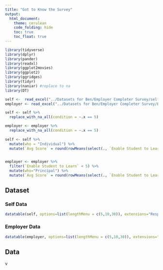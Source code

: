 ```yaml
---
title: "Got to Know the Survey"
output: 
  html_document: 
    theme: cerulean
    code_folding: hide
    toc: true
    toc_float: true
---
```


```r
library(tidyverse)
library(dplyr)
library(pander)
library(readxl)
library(ggplot2movies)
library(ggplot2)
library(ggridges)
library(tidyr)
library(naniar) #replace to na
library(DT)

self <-  read_excel("../Datasets for Ben/Employer Completer Survey/self_Evaluation.xlsx")
employer <- read_excel("../Datasets for Ben/Employer Completer Survey/Employer_Evaluation.xlsx")
```


```r
self <- self %>% 
  replace_with_na_all(condition = ~.x == 5)

employer <- employer %>%
  replace_with_na_all(condition = ~.x == 5)
  
self <- self %>%
  mutate(who = "Individual") %>%
  mutate(`Avg Score` = round(rowMeans(select(., `Enable Student to Learn`: `Maintain Accurate Records`), na.rm = TRUE), 2))

   
employer <- employer %>% 
  filter(`Enable Student to Learn` < 5) %>% 
  mutate(who="Principal") %>% 
  mutate(`Avg Score` = round(rowMeans(select(., `Enable Student to Learn`: `Maintain Accurate Records`), na.rm = TRUE), 2)) 


```

## Dataset {.tabset}

### Self Data  

```r

datatable(self, options=list(lengthMenu = c(5,10,30)), extensions="Responsive")
```

### Employer Data 

```r
datatable(employer, options=list(lengthMenu = c(5,10,30)), extensions="Responsive")
```

## Data 

v